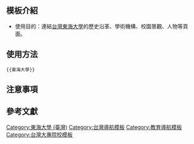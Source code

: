 <includeonly>[[Category:東海大學 (臺灣)]]</includeonly><noinclude>{{template doc page viewed directly}}</noinclude>
<!-- 在本行下編輯模板說明 -->

== 模板介紹 ==
*使用目的：連結[[台灣]][[東海大學 (台灣)|東海大學]]的歷史沿革、學術機構、校園景觀、人物等頁面。

==使用方法==
<pre>{{東海大學}}</pre>

== 注意事項 ==

== 參考文獻 ==

<includeonly>
<!-- 本行下加入模板的分類 -->
[[Category:台灣導航模板]]
[[Category:教育導航模板]]
[[Category:台灣大專院校模板]]
<!-- 本行下加入模板的跨語言鏈接 -->

</includeonly>